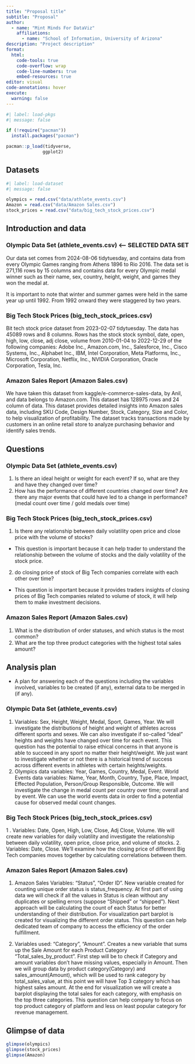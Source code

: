 ```yaml
---
title: "Proposal title"
subtitle: "Proposal"
author: 
  - name: "Mint Minds For DataViz"
    affiliations:
      - name: "School of Information, University of Arizona"
description: "Project description"
format:
  html:
    code-tools: true
    code-overflow: wrap
    code-line-numbers: true
    embed-resources: true
editor: visual
code-annotations: hover
execute:
  warning: false
---
```


```r
#| label: load-pkgs
#| message: false

if (!require("pacman")) 
  install.packages("pacman")

pacman::p_load(tidyverse,
              ggplot2)
```

## Datasets

```r
#| label: load-dataset
#| message: false

olympics = read.csv("data/athlete_events.csv")
Amazon = read.csv("data/Amazon Sales.csv")
stock_prices = read.csv("data/big_tech_stock_prices.csv")
```

## **Introduction and data**

### Olympic Data Set (athlete_events.csv) \<-- SELECTED DATA SET

Our data set comes from 2024-08-06 tidytuesday, and contains data from every Olympic Games ranging from Athens 1896 to Rio 2016. The data set is 271,116 rows by 15 columns and contains data for every Olympic medal winner such as their name, sex, country, height, weight, and games they won the medal at.

It is important to note that winter and summer games were held in the same year up until 1992. From 1992 onward they were staggered by two years.

### Big Tech Stock Prices (big_tech_stock_prices.csv)

Bit tech stock price dataset from 2023-02-07 tidytuesday. The data has 45089 rows and 8 columns. Rows has the stock stock symbol, date, open, high, low, close, adj close, volume from 2010-01-04 to 2022-12-29 of the following companies: Adobe Inc., Amazon.com, Inc., Salesforce, Inc., Cisco Systems, Inc., Alphabet Inc., IBM, Intel Corporation, Meta Platforms, Inc., Microsoft Corporation, Netflix, Inc., NVIDIA Corporation, Oracle Corporation, Tesla, Inc.

### Amazon Sales Report (Amazon Sales.csv)

We have taken this dataset from kaggle/e-commerce-sales-data, by Anil, and data belongs to Amazon.com. This dataset has 128975 rows and 24 column of data. This dataset provides detailed insights into Amazon sales data, including SKU Code, Design Number, Stock, Category, Size and Color, to help visualization of profitability. The dataset tracks transactions made by customers in an online retail store to analyze purchasing behavior and identify sales trends.

## Questions

### Olympic Data Set (athlete_events.csv)

1.  Is there an ideal height or weight for each event? If so, what are they and have they changed over time?
2.  How has the performance of different countries changed over time? Are there any major events that could have led to a change in performance? (medal count over time / gold medals over time)

### Big Tech Stock Prices (big_tech_stock_prices.csv)

1.  Is there any relationship between daily volatility open price and close price with the volume of stocks?

-   This question is important because it can help trader to understand the relationship between the volume of stocks and the daily volatility of the stock price.

2.  do closing price of stock of Big Tech companies correlate with each other over time?

-   This question is important because it provides traders insights of closing prices of Big Tech companies related to volume of stock, it will help them to make investment decisions.

### Amazon Sales Report (Amazon Sales.csv)

1.  What is the distribution of order statuses, and which status is the most common?
2.  What are the top three product categories with the highest total sales amount?

## Analysis plan

-   A plan for answering each of the questions including the variables involved, variables to be created (if any), external data to be merged in (if any).

### Olympic Data Set (athlete_events.csv)

1.  Variables: Sex, Height, Weight, Medal, Sport, Games, Year. We will investigate the distributions of height and weight of athletes across different sports and sexes. We can also investigate if so-called "ideal" heights and weights have changed over time for each event. This question has the potential to raise ethical concerns in that anyone is able to succeed in any sport no matter their height/weight. We just want to investigate whether or not there is a historical trend of success across different events in athletes with certain heights/weights.
2.  Olympics data variables: Year, Games, Country, Medal, Event. World Events data variables: Name, Year, Month, Country, Type, Place, Impact, Effected Population, Person/Group Responsible, Outcome. We will investigate the change in medal count per country over time; overall and by event. We can use the world events data in order to find a potential cause for observed medal count changes.

### Big Tech Stock Prices (big_tech_stock_prices.csv)

1 . Variables: Date, Open, High, Low, Close, Adj Close, Volume. We will create new variables for daily volatility and investigate the relationship between daily volatility, open price, close price, and volume of stocks. 2. Variables: Date, Close. We’ll examine how the closing price of different Big Tech companies moves together by calculating correlations between them.

### Amazon Sales Report (Amazon Sales.csv)

1.  Amazon Sales Variables: "Status", "Order ID". New variable created for counting unique order status is status_frequency. At first part of using data we will check if all the values in Status is clean without any duplicates or spelling errors (suppose "Shipped" or "shipped"). Next approach will be calculating the count of each Status for better understanding of their distribution. For visualization part barplot is created for visualizing the different order status. This question can help dedicated team of company to access the efficiency of the order fulfillment.

2.  Variables used: "Category", "Amount". Creates a new variable that sums up the Sale Amount for each Product Category "Total_sales_by_product". First step will be to check if Category and amount variables don't have missing values, especially in Amount. Then we will group data by product category(Category) and sales_amount(Amount), which will be used to rank category by total_sales_value, at this point we will have Top 3 category which has highest sales amount. At the end for visualization we will create a barplot displaying the total sales for each category, with emphasis on the top three categories. This question can help company to focus on top product category of platform and less on least popular category for revenue management.

## **Glimpse of data**

```r
glimpse(olympics)
glimpse(stock_prices)
glimpse(Amazon)
```

